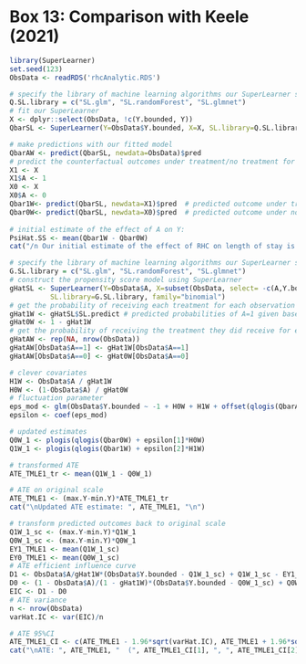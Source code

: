 # Box 13: Comparison with Keele (2021)
```r
library(SuperLearner)
set.seed(123) 
ObsData <- readRDS('rhcAnalytic.RDS')

# specify the library of machine learning algorithms our SuperLearner should use
Q.SL.library = c("SL.glm", "SL.randomForest", "SL.glmnet")
# fit our SuperLearner
X <- dplyr::select(ObsData, !c(Y.bounded, Y))
QbarSL <- SuperLearner(Y=ObsData$Y.bounded, X=X, SL.library=Q.SL.library, family="gaussian", method="method.CC_nloglik")

# make predictions with our fitted model
QbarAW <- predict(QbarSL, newdata=ObsData)$pred
# predict the counterfactual outcomes under treatment/no treatment for each observation
X1 <- X
X1$A <- 1
X0 <- X
X0$A <- 0
Qbar1W<- predict(QbarSL, newdata=X1)$pred  # predicted outcome under treatment
Qbar0W<- predict(QbarSL, newdata=X0)$pred  # predicted outcome under no treatment
  
# initial estimate of the effect of A on Y:
PsiHat.SS <- mean(Qbar1W - Qbar0W)
cat("/n Our initial estimate of the effect of RHC on length of stay is: ", PsiHat.SS)

# specify the library of machine learning algorithms our SuperLearner should use for the propensity score model
G.SL.library = c("SL.glm", "SL.randomForest", "SL.glmnet")
# construct the propensity score model using SuperLearner
gHatSL <- SuperLearner(Y=ObsData$A, X=subset(ObsData, select= -c(A,Y.bounded,Y)), 
          SL.library=G.SL.library, family="binomial")
# get the probability of receiving each treatment for each observation
gHat1W <- gHatSL$SL.predict # predicted probabilities of A=1 given baseline chars
gHat0W <- 1 - gHat1W
# get the probability of receiving the treatment they did receive for each observation
gHatAW <- rep(NA, nrow(ObsData))
gHatAW[ObsData$A==1] <- gHat1W[ObsData$A==1]
gHatAW[ObsData$A==0] <- gHat0W[ObsData$A==0]

# clever covariates
H1W <- ObsData$A / gHat1W
H0W <- (1-ObsData$A) / gHat0W
# fluctuation parameter
eps_mod <- glm(ObsData$Y.bounded ~ -1 + H0W + H1W + offset(qlogis(QbarAW)), family = "binomial")
epsilon <- coef(eps_mod)

# updated estimates
Q0W_1 <- plogis(qlogis(Qbar0W) + epsilon[1]*H0W)
Q1W_1 <- plogis(qlogis(Qbar1W) + epsilon[2]*H1W)

# transformed ATE
ATE_TMLE1_tr <- mean(Q1W_1 - Q0W_1)

# ATE on original scale
ATE_TMLE1 <- (max.Y-min.Y)*ATE_TMLE1_tr
cat("\nUpdated ATE estimate: ", ATE_TMLE1, "\n")

# transform predicted outcomes back to original scale
Q1W_1_sc <- (max.Y-min.Y)*Q1W_1
Q0W_1_sc <- (max.Y-min.Y)*Q0W_1
EY1_TMLE1 <- mean(Q1W_1_sc)
EY0_TMLE1 <- mean(Q0W_1_sc)
# ATE efficient influence curve
D1 <- ObsData$A/gHat1W*(ObsData$Y.bounded - Q1W_1_sc) + Q1W_1_sc - EY1_TMLE1
D0 <- (1 - ObsData$A)/(1 - gHat1W)*(ObsData$Y.bounded - Q0W_1_sc) + Q0W_1_sc - EY0_TMLE1
EIC <- D1 - D0
# ATE variance
n <- nrow(ObsData)
varHat.IC <- var(EIC)/n

# ATE 95%CI
ATE_TMLE1_CI <- c(ATE_TMLE1 - 1.96*sqrt(varHat.IC), ATE_TMLE1 + 1.96*sqrt(varHat.IC))
cat("\nATE: ", ATE_TMLE1, "  (", ATE_TMLE1_CI[1], ", ", ATE_TMLE1_CI[2], ")", sep = "")
```